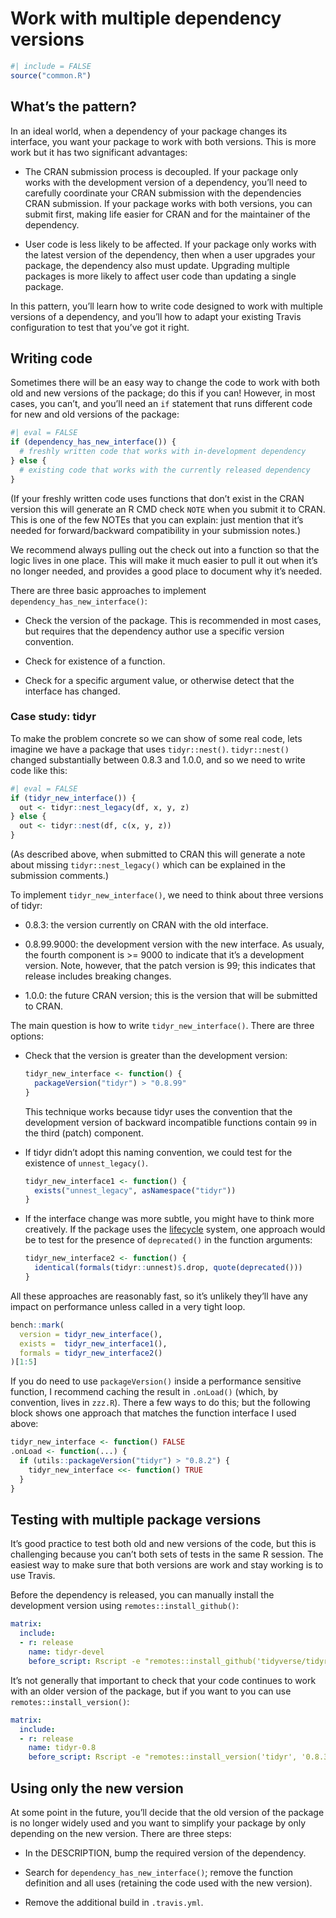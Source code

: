 # Work with multiple dependency versions {#changes-multivers}

```r
#| include = FALSE
source("common.R")
```

## What's the pattern?

In an ideal world, when a dependency of your package changes its interface, you want your package to work with both versions.
This is more work but it has two significant advantages:

-   The CRAN submission process is decoupled.
    If your package only works with the development version of a dependency, you'll need to carefully coordinate your CRAN submission with the dependencies CRAN submission.
    If your package works with both versions, you can submit first, making life easier for CRAN and for the maintainer of the dependency.

-   User code is less likely to be affected.
    If your package only works with the latest version of the dependency, then when a user upgrades your package, the dependency also must update.
    Upgrading multiple packages is more likely to affect user code than updating a single package.

In this pattern, you'll learn how to write code designed to work with multiple versions of a dependency, and you'll how to adapt your existing Travis configuration to test that you've got it right.

## Writing code

Sometimes there will be an easy way to change the code to work with both old and new versions of the package; do this if you can!
However, in most cases, you can't, and you'll need an `if` statement that runs different code for new and old versions of the package:

```r
#| eval = FALSE
if (dependency_has_new_interface()) {
  # freshly written code that works with in-development dependency
} else {
  # existing code that works with the currently released dependency
}
```

(If your freshly written code uses functions that don't exist in the CRAN version this will generate an R CMD check `NOTE` when you submit it to CRAN. This is one of the few NOTEs that you can explain: just mention that it's needed for forward/backward compatibility in your submission notes.)

We recommend always pulling out the check out into a function so that the logic lives in one place.
This will make it much easier to pull it out when it's no longer needed, and provides a good place to document why it's needed.

There are three basic approaches to implement `dependency_has_new_interface()`:

-   Check the version of the package.
    This is recommended in most cases, but requires that the dependency author use a specific version convention.

-   Check for existence of a function.

-   Check for a specific argument value, or otherwise detect that the interface has changed.

### Case study: tidyr

To make the problem concrete so we can show of some real code, lets imagine we have a package that uses `tidyr::nest()`.
`tidyr::nest()` changed substantially between 0.8.3 and 1.0.0, and so we need to write code like this:

```r
#| eval = FALSE
if (tidyr_new_interface()) {
  out <- tidyr::nest_legacy(df, x, y, z)
} else {
  out <- tidyr::nest(df, c(x, y, z))
}
```

(As described above, when submitted to CRAN this will generate a note about missing `tidyr::nest_legacy()` which can be explained in the submission comments.)

To implement `tidyr_new_interface()`, we need to think about three versions of tidyr:

-   0.8.3: the version currently on CRAN with the old interface.

-   0.8.99.9000: the development version with the new interface.
    As usualy, the fourth component is \>= 9000 to indicate that it's a development version.
    Note, however, that the patch version is 99; this indicates that release includes breaking changes.

-   1.0.0: the future CRAN version; this is the version that will be submitted to CRAN.

The main question is how to write `tidyr_new_interface()`.
There are three options:

-   Check that the version is greater than the development version:

    ```r
    tidyr_new_interface <- function() {
      packageVersion("tidyr") > "0.8.99"
    }
    ```

    This technique works because tidyr uses the convention that the development version of backward incompatible functions contain `99` in the third (patch) component.

-   If tidyr didn't adopt this naming convention, we could test for the existence of `unnest_legacy()`.

    ```r
    tidyr_new_interface1 <- function() {
      exists("unnest_legacy", asNamespace("tidyr"))
    }
    ```

-   If the interface change was more subtle, you might have to think more creatively.
    If the package uses the [lifecycle](http://lifecycle.r-lib.org/) system, one approach would be to test for the presence of `deprecated()` in the function arguments:

    ```r
    tidyr_new_interface2 <- function() {
      identical(formals(tidyr::unnest)$.drop, quote(deprecated()))
    }
    ```

All these approaches are reasonably fast, so it's unlikely they'll have any impact on performance unless called in a very tight loop.

```r
bench::mark(
  version = tidyr_new_interface(),
  exists =  tidyr_new_interface1(),
  formals = tidyr_new_interface2() 
)[1:5]
```

If you do need to use `packageVersion()` inside a performance sensitive function, I recommend caching the result in `.onLoad()` (which, by convention, lives in `zzz.R`).
There a few ways to do this; but the following block shows one approach that matches the function interface I used above:

```r
tidyr_new_interface <- function() FALSE
.onLoad <- function(...) {
  if (utils::packageVersion("tidyr") > "0.8.2") {
    tidyr_new_interface <<- function() TRUE
  }
}
```

## Testing with multiple package versions

It's good practice to test both old and new versions of the code, but this is challenging because you can't both sets of tests in the same R session.
The easiest way to make sure that both versions are work and stay working is to use Travis.

Before the dependency is released, you can manually install the development version using `remotes::install_github()`:

``` yaml
matrix:
  include:
  - r: release
    name: tidyr-devel
    before_script: Rscript -e "remotes::install_github('tidyverse/tidyr')"
```

It's not generally that important to check that your code continues to work with an older version of the package, but if you want to you can use `remotes::install_version()`:

``` yaml
matrix:
  include:
  - r: release
    name: tidyr-0.8
    before_script: Rscript -e "remotes::install_version('tidyr', '0.8.3')"
```

## Using only the new version

At some point in the future, you'll decide that the old version of the package is no longer widely used and you want to simplify your package by only depending on the new version.
There are three steps:

-   In the DESCRIPTION, bump the required version of the dependency.

-   Search for `dependency_has_new_interface()`; remove the function definition and all uses (retaining the code used with the new version).

-   Remove the additional build in `.travis.yml`.
